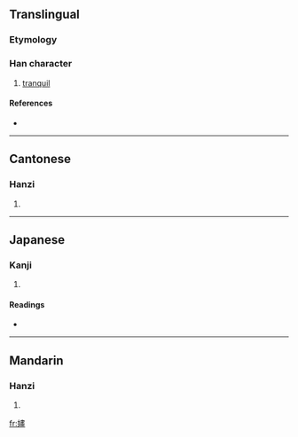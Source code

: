 {{also|婳}}
==Translingual==

===Etymology===
{{Han compound|女|畫|c1=s|c2=p|t1=female|ls=psc}}

===Han character===
{{Han char|rn=38|rad=女|as=12|sn=15|four=4541<sub>6</sub>|canj=女中土一 (VLGM)}}

# [[tranquil]]

====References====
* {{Han ref|kx=0271.120|dkj=06719|dj=0539.050|hdz=21082.150|uh=5AFF|ud=23295|bh=E554|bd=58708}}

----

==Cantonese==

===Hanzi===
{{yue-hanzi|jyut=|y=waak6}}

# {{defn|Cantonese}}

----

==Japanese==

===Kanji===
{{ja-kanji|grade=|rs=女12}}

# {{defn|Japanese}}

====Readings====
* {{ja-readings|on=[[かく]] (kaku), [[ぎゃく]] (gyaku)|kun=[[しとやか]] (shitoyaka), [[みめよい]] (mimeyoi)}}

----

==Mandarin==

===Hanzi===
{{cmn-hanzi|sim=婳|pin=[[huà]] ([[hua4]])|wg=hua<sup>4</sup>}}

# {{defn|Mandarin}}

[[fr:嫿]]
